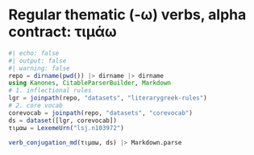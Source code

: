 # Regular thematic (-ω) verbs, alpha contract: τιμάω


```julia
#| echo: false
#| output: false
#| warning: false
repo = dirname(pwd()) |> dirname |> dirname
using Kanones, CitableParserBuilder, Markdown
# 1. inflectional rules
lgr = joinpath(repo, "datasets", "literarygreek-rules")
# 2. core vocab
corevocab = joinpath(repo, "datasets", "corevocab")
ds = dataset([lgr, corevocab])
τιμαω = LexemeUrn("lsj.n103972")
```

```julia
verb_conjugation_md(τιμαω, ds) |> Markdown.parse
```
